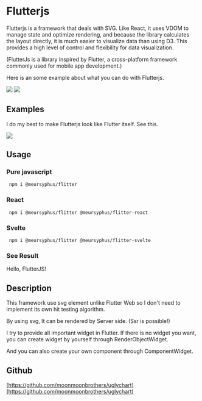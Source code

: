 
<Meta title="Introduction" />

# Flutterjs

Flutterjs is a framework that deals with SVG.
Like React, it uses VDOM to manage state and optimize rendering,
and because the library calculates the layout directly,
it is much easier to visualize data than using D3.
This provides a high level of control and flexibility for data visualization.

(FlutterJs is a library inspired by Flutter, a cross-platform framework commonly used for mobile app development.)

Here is an some example about what you can do with Flutterjs.

<div style={{ display: 'flex' }}>
	<img style={{ width: '50%' }} src={BubbleChartGif} />
	<img style={{ width: '50%' }} src={DiagramGif} />
</div>

## Examples

I do my best to make Flutterjs look like Flutter itself. See this.

<img src={FlutterJsExampleGif} />

## Usage

### Pure javascript

```
 npm i @meursyphus/flitter
```

<Source language="js" dark format={false} code={pureJavascript} />

### React

```
 npm i @meursyphus/flitter @meursyphus/flitter-react
```

<Source language="js" dark format={false} code={react} />

### Svelte

```
 npm i @meursyphus/flitter @meursyphus/flitter-svelte
```

<Source language="js" dark format={false} code={svelte} />

### See Result

<div style={{ width: '600px', height: '300px', backgroundColor: 'lightblue', display: 'flex', justifyContent: 'center', alignItems: 'center' }}>
<div style={{fontSize: '30px', fontWeight: 'bold'}}>Hello, FlutterJS!</div>

</div>

## Description

This framework use svg element unlike Flutter Web so I don't need to implement its own hit testing algorithm.

By using svg, It can be rendered by Server side. (Ssr is possible!)

I try to provide all important widget in Flutter. If there is no widget you want, you can create widget by yourself through RenderObjectWidget.

<Source language="js" dark format={false} code={renderWidget} />

And you can also create your own component through ComponentWidget.

<Source language="js" dark format={false} code={componentWidget} />

## Github

[https://github.com/moonmoonbrothers/uglychart](https://github.com/moonmoonbrothers/uglychart)
